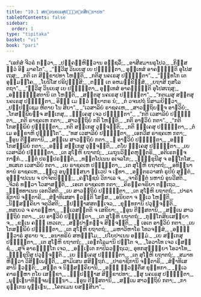 ```yaml
---
title: "10.1 ສຕ຺ຕນຄເຣສຸປຎ຺ຎຕ຺ຕສິກ຺ຂາປທ"
tableOfContents: false
sidebar:
  order: 1
type: "tipitaka"
basket: "vi"
book: "pari"
---
```



<DynamicBreadcrumb />

<Division number="335" book="pari">

<Paragraph number="1615" type="verses" book="pari">
_“ເອກໍສໍ ຈີວຣໍ ກຕ຺ວາ,_  
_ປຄ຺ຄຓ຺ຫິຕ຺ວານ ອຎ຺ຊລິໍ;_  
_ອາສີສມານຣູໂປວ,_  
_ກິສ຺ສ ຕ຺ວໍ ອິຘ ມາຄໂຕ”._  

</Paragraph>

<Paragraph number="1616" type="verses" book="pari">
_“ທ຺ວີສຸ ວິນເຍສຸ ເຍ ປຎ຺ຎຕ຺ຕາ,_  
ອຸທ຺ເທສໍ ອາຄຈ຺ຉນ຺ຕິ ອຸໂປສເຖສຸ;_  
_ກຕິ ເຕ ສິກ຺ຂາປທາ ໂຫນ຺ຕິ,_  
_ກຕິສຸ ນຄເຣສຸ ປຎ຺ຎຕ຺ຕາ”._  

</Paragraph>

<Paragraph number="1617" type="verses" book="pari">
_“ຠທ຺ທໂກ ເຕ ອຸມ຺ມງ຺ໂຄ,_  
_ໂຍນິໂສ ປຣິປຸຈ຺ຉສິ;_  
_ຕຄ຺ຆ ເຕ ອຫມກ຺ຂິສ຺ສໍ,_  
_ຍຖາສິ ກຸສໂລ ຕຖາ”._  

</Paragraph>

<Paragraph number="1618" type="verses" book="pari">
_“ທ຺ວີສຸ ວິນເຍສຸ ເຍ ປຎ຺ຎຕ຺ຕາ,_  
ອຸທ຺ເທສໍ ອາຄຈ຺ຉນ຺ຕິ ອຸໂປສເຖສຸ;_  
_ອຑ຺ຒຸຑ຺ຒສຕານິ ເຕ ໂຫນ຺ຕິ,_  
_ສຕ຺ຕສຸ ນຄເຣສຸ ປຎ຺ຎຕ຺ຕາ”._  

</Paragraph>

<Paragraph number="1619" type="verses" book="pari">
_“ກຕເມສຸ ສຕ຺ຕສຸ ນຄເຣສຸ ປຎ຺ຎຕ຺ຕາ,_  
ອິງ຺ຆ ເມ ຕ຺ວໍ ພ຺ຍາກຣ ນໍ;_  
_ຕໍ ວຈນປຖໍ ນິສາມຍິຕ຺ວາ,_  
_ປຏິປຊ຺ເຊມ ຫິຕາຍ ໂນ ສິຍາ”._  

</Paragraph>

<Paragraph number="1620" type="verses" book="pari">
_“ເວສາລິຍໍ ຣາຊຄເຫ,_  
_ສາວຕ຺ຖິຍຎ຺ຈ ອາຬວິຍໍ;_  
_ໂກສມ຺ພິຍຎ຺ຈ ສກ຺ເກສຸ,_  
_ຠຄ຺ເຄສຸ ເຈວ ປຎ຺ຎຕ຺ຕາ”._  

</Paragraph>

<Paragraph number="1621" type="verses" book="pari">
_“ກຕິ ເວສາລິຍໍ ປຎ຺ຎຕ຺ຕາ,_  
_ກຕິ ຣາຊຄເຫ ກຕາ;_  
_ສາວຕ຺ຖິຍໍ ກຕິ ໂຫນ຺ຕິ,_  
_ກຕິ ອາຬວິຍໍ ກຕາ”._  

</Paragraph>

<Paragraph number="1622" type="verses" book="pari">
_“ກຕິ ໂກສມ຺ພິຍໍ ປຎ຺ຎຕ຺ຕາ,_  
_ກຕິ ສກ຺ເກສຸ ວຸຈ຺ຈນ຺ຕິ;_  
_ກຕິ ຠຄ຺ເຄສຸ ປຎ຺ຎຕ຺ຕາ,_  
_ຕໍ ເມ ອກ຺ຂາຫິ ປຸຈ຺ຉິໂຕ”._  

</Paragraph>

<Paragraph number="1623" type="verses" book="pari">
_“ທສ ເວສາລິຍໍ ປຎ຺ຎຕ຺ຕາ,_  
_ເອກວີສ ຣາຊຄເຫ ກຕາ;_  
_ຉອູນ ຕີຓິສຕານິ,_  
_ສພ຺ເພ ສາວຕ຺ຖິຍໍ ກຕາ._  

</Paragraph>

<Paragraph number="1624" type="verses" book="pari">
_ຉ ອາຬວິຍໍ ປຎ຺ຎຕ຺ຕາ,_  
_ອຏ຺ຐ ໂກສມ຺ພິຍໍ ກຕາ;_  
_ອຏ຺ຐ ສກ຺ເກສຸ ວຸຈ຺ຈນ຺ຕິ,_  
_ຕໂຍ ຠຄ຺ເຄສຸ ປຎ຺ຎຕ຺ຕາ._  

</Paragraph>

<Paragraph number="1625" type="verses" book="pari">
_ເຍ ເວສາລິຍໍ ປຎ຺ຎຕ຺ຕາ,_  
_ເຕ ສຸໂຓຫິ ຍຖາຕຖໍ;_  
_ເມຖຸນວິຄ຺ຄຫຸຕ຺ຕຣິ,_  
_ອຕິເຣກຎ຺ຈ ກາຬກໍ._  

</Paragraph>

<Paragraph number="1626" type="verses" book="pari">
_ຠູຕໍ ປຣມ຺ປຣຠຕ຺ຕໍ,_  
_ທນ຺ຕໂປເນນ ອເຈລໂກ;_  
_ຠິກ຺ຂຸນີສຸ ຈ ອກ຺ໂກໂສ,_  
_ທເສເຕ ເວສາລິຍໍ ກຕາ._  

</Paragraph>

<Paragraph number="1627" type="verses" book="pari">
_ເຍ ຣາຊຄເຫ ປຎ຺ຎຕ຺ຕາ,_  
_ເຕ ສຸໂຓຫິ ຍຖາຕຖໍ;_  
_ອທິນ຺ນາທານໍ ຣາຊຄເຫ,_  
_ທ຺ເວ ອນຸທ຺ຘໍສນາ ທ຺ເວປິ ຈ ເຠທາ._  

</Paragraph>

<Paragraph number="1628" type="verses" book="pari">
_ອນ຺ຕຣວາສກໍ ຣູປິຍໍ ສຸຕ຺ຕໍ,_  
ອຸຊ຺ຌາປເນນ ຈ ປາຈິຕປິຓ຺ຑໍ;_  
_ຄຓໂຠຊນໍ ວິກາເລ ຈ,_  
_ຈາຣິຕ຺ຕໍ ນຫານໍ ອູນວີສຕິ._  

</Paragraph>

<Paragraph number="1629" type="verses" book="pari">
_ຈີວຣໍ ທຕ຺ວາ ໂວສາສນ຺ຕິ,_  
_ເອເຕ ຣາຊຄເຫ ກຕາ;_  
_ຄິຣຄ຺ຄຈຣິຍາ ຕຕ຺ເຖວ,_  
_ຉນ຺ທທາເນນ ເອກວີສຕິ._  

</Paragraph>

<Paragraph number="1630" type="verses" book="pari">
_ເຍ ສາວຕ຺ຖິຍໍ ປຎ຺ຎຕ຺ຕາ,_  
_ເຕ ສຸໂຓຫິ ຍຖາຕຖໍ;_  
_ປາຣາຊິການິ ຈຕ຺ຕາຣິ,_  
_ສໍຆາທິເສສາ ຠວນ຺ຕິ ໂສຬສ._  

</Paragraph>

<Paragraph number="1631" type="verses" book="pari">
_ອນິຍຕາ ຈ ທ຺ເວ ໂຫນ຺ຕິ,_  
_ນິສ຺ສຄ຺ຄິຍາ ຈຕຸວີສຕິ;_  
_ຉປຎ຺ຎາສສຕຎ຺ເຈວ,_  
_ຂຸທ຺ທການິ ປວຸຈ຺ຈນ຺ຕິ._  

</Paragraph>

<Paragraph number="1632" type="verses" book="pari">
_ທສເຍວ ຈ ຄາຣຍ຺ຫາ,_  
_ທ຺ເວສຕ຺ຕຕິ ຈ ເສຂິຍາ;_  
_ຉອູນ ຕີຓິສຕານິ,_  
_ສພ຺ເພ ສາວຕ຺ຖິຍໍ ກຕາ._  

</Paragraph>

<Paragraph number="1633" type="verses" book="pari">
_ເຍ ອາຬວິຍໍ ປຎ຺ຎຕ຺ຕາ,_  
_ເຕ ສຸໂຓຫິ ຍຖາຕຖໍ;_  
_ກຸຏິໂກສິຍເສຍ຺ຍາ ຈ,_  
_ຂຓເນ ຄຈ຺ຉ ເທວເຕ;_  
_ສປ຺ປາຓກຎ຺ຈ ສິຎ຺ຈນ຺ຕິ,_  
_ຉ ເອເຕ ອາຬວິຍໍ ກຕາ._  

</Paragraph>

<Paragraph number="1634" type="verses" book="pari">
_ເຍ ໂກສມ຺ພິຍໍ ປຎ຺ຎຕ຺ຕາ,_  
_ເຕ ສຸໂຓຫິ ຍຖາຕຖໍ;_  
_ມຫາວິຫາໂຣ ໂທວຈສ຺ສໍ,_  
_ອຎ຺ຎໍ ທ຺ວາຣໍ ສຸຣາຍ ຈ;_  
_ອນາທຣິຍໍ ສຫຘມ຺ໂມ,_  
_ປໂຍປາເນນ ອຏ຺ຐມໍ._  

</Paragraph>

<Paragraph number="1635" type="verses" book="pari">
_ເຍ ສກ຺ເກສຸ ປຎ຺ຎຕ຺ຕາ,_  
_ເຕ ສຸໂຓຫິ ຍຖາຕຖໍ;_  
_ເອຬກໂລມານິ ປຕ຺ໂຕ ຈ,_  
_ໂອວາໂທ ເຈວ ເຠສຊ຺ຊໍ._  

</Paragraph>

<Paragraph number="1636" type="verses" book="pari">
_ສູຈິ ອາຣຎ຺ຎິໂກ ເຈວ,_  
_ອຏ຺ເຐເຕ ກາປິລວຕ຺ຖເວ;_  
ອຸທກສຸທ຺ຘິຍາ ໂອວາໂທ,_  
_ຠິກ຺ຂຸນີສຸ ປວຸຈ຺ຈນ຺ຕິ._  

</Paragraph>

<Paragraph number="1637" type="verses" book="pari">
_ເຍ ຠຄ຺ເຄສຸ ປຎ຺ຎຕ຺ຕາ,_  
_ເຕ ສຸໂຓຫິ ຍຖາຕຖໍ;_  
_ສມາທຫິຕ຺ວາ ວິສິພ຺ເພນ຺ຕິ,_  
_ສາມິເສນ ສສິຕ຺ຖກໍ._  

</Paragraph>

<Paragraph number="1638" type="verses" book="pari">
_ປາຣາຊິການິ ຈຕ຺ຕາຣິ,_  
_ສໍຆາທິເສສານິ ຠວນ຺ຕິ;_  
_ສຕ຺ຕ ຈ ນິສ຺ສຄ຺ຄິຍານິ,_  
_ອຏ຺ຐ ທ຺ວຕ຺ຕິໍສ ຂຸທ຺ທກາ._  

</Paragraph>

<Paragraph number="1639" type="verses" book="pari">
_ທ຺ເວ ຄາຣຍ຺ຫາ ຕໂຍ ເສກ຺ຂາ,_  
_ຉປ຺ປຎ຺ຎາສ ສິກ຺ຂາປທາ;_  
_ຉສຸ ນຄເຣສຸ ປຎ຺ຎຕ຺ຕາ,_  
_ພຸທ຺ເຘນາທິຈ຺ຈພນ຺ຘຸນາ._  

</Paragraph>

<Paragraph number="1640" type="verses" book="pari">
_ຉອູນ ຕີຓິສຕານິ,_  
_ສພ຺ເພ ສາວຕ຺ຖິຍໍ ກຕາ;_  
_ກາຣຸຓິເກນ ພຸທ຺ເຘນ,_  
_ໂຄຕເມນ ຍສສ຺ສິນາ”._
</Paragraph>
</Division>
